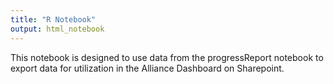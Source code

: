 ```yaml
---
title: "R Notebook"
output: html_notebook
---
```


This notebook is designed to use data from the progressReport notebook to export data for utilization in the Alliance Dashboard on Sharepoint.
